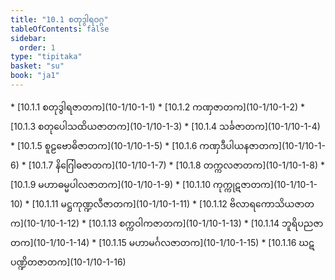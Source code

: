 ```yaml
---
title: "10.1 စတုဒွါရဝဂ္ဂ"
tableOfContents: false
sidebar:
  order: 1
type: "tipitaka"
basket: "su"
book: "ja1"
---
```



<DynamicBreadcrumb />



<TableOfContents book="ja1" section="10.1">
* [10.1.1 စတုဒွါရဇာတက](10-1/10-1-1)
* [10.1.2 ကဏှဇာတက](10-1/10-1-2)
* [10.1.3 စတုပေါသထိယဇာတက](10-1/10-1-3)
* [10.1.4 သင်္ခဇာတက](10-1/10-1-4)
* [10.1.5 စူဠဗောဓိဇာတက](10-1/10-1-5)
* [10.1.6 ကဏှဒီပါယနဇာတက](10-1/10-1-6)
* [10.1.7 နိဂြေါဓဇာတက](10-1/10-1-7)
* [10.1.8 တက္ကလဇာတက](10-1/10-1-8)
* [10.1.9 မဟာဓမ္မပါလဇာတက](10-1/10-1-9)
* [10.1.10 ကုက္ကုဋဇာတက](10-1/10-1-10)
* [10.1.11 မဋ္ဌကုဏ္ဍလီဇာတက](10-1/10-1-11)
* [10.1.12 ဗိလာရကောသိယဇာတက](10-1/10-1-12)
* [10.1.13 စက္ကဝါကဇာတက](10-1/10-1-13)
* [10.1.14 ဘူရိပညဇာတက](10-1/10-1-14)
* [10.1.15 မဟာမင်္ဂလဇာတက](10-1/10-1-15)
* [10.1.16 ဃဋပဏ္ဍိတဇာတက](10-1/10-1-16)
</TableOfContents>
